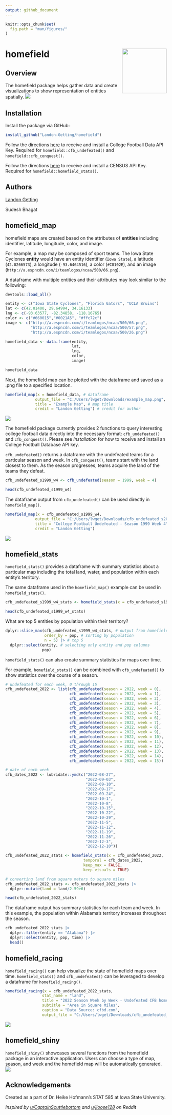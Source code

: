 ```yaml
---
output: github_document
---
```


```r
knitr::opts_chunk$set(
  fig.path = "man/figures/"
)
```

# homefield <img src="man/figures/logo.png" align="right" height="139" />

## Overview
The homefield package helps gather data and create visualizations to show representation of entities spatially.
![](man/figures/example_map.png)

## Installation

Install the package via GitHub:

```r
install_github("Landon-Getting/homefield")
```

Follow the directions [here](https://cfbfastr.sportsdataverse.org/#college-football-data-api-keys) to receive and install a College Football Data API Key. Required for `homefield::cfb_undefeated()` and `homefield::cfb_conquest()`.

Follow the directions [here](https://walker-data.com/tidycensus/reference/census_api_key.html) to receive and install a CENSUS API Key. Required for `homefield::homefield_stats()`.

## Authors

[Landon Getting](https://www.linkedin.com/in/landon-getting/)

Sudesh Bhagat

## homefield_map

homefield maps are created based on the attributes of **entities** including identifier, latitude, longitude, color, and image.

For example, a map may be composed of sport teams. The Iowa State Cyclones **entity** would have an entity identifier (`Iowa State`), a latitude (`42.0266573`), a longitude (`-93.6464516`), a color (`#C8102E`), and an image (`http://a.espncdn.com/i/teamlogos/ncaa/500/66.png`). 

A dataframe with multiple entities and their attributes may look similar to the following:

```r
devtools::load_all()
```

```r
entity <- c("Iowa State Cyclones", "Florida Gators", "UCLA Bruins")
lat <- c(42.01400, 29.64994, 34.16133)
lng <- c(-93.63577, -82.34858, -118.16765)
color <- c("#660015","#0021A5", "#ffc72c")
image <- c("http://a.espncdn.com/i/teamlogos/ncaa/500/66.png",
           "http://a.espncdn.com/i/teamlogos/ncaa/500/57.png",
           "http://a.espncdn.com/i/teamlogos/ncaa/500/26.png")

homefield_data <- data.frame(entity,
                             lat,
                             lng,
                             color,
                             image)

homefield_data
```
Next, the homefield map can be plotted with the dataframe and saved as a .png file to a specified location. 
```r
homefield_map(x = homefield_data, # dataframe
             output_file = "C:/Users/lwget/Downloads/example_map.png", # save location
             title = "Example Map", # map title
             credit = "Landon Getting") # credit for author
```

![](man/figures/homefield_map1.png)

The homefield package currently provides 2 functions to query interesting college football data directly into the necessary format: `cfb_undefeated()` and `cfb_conquest()`. Please see *Installation* for how to receive and install an College Football Database API key.

`cfb_undefeated()` returns a dataframe with the undefeated teams for a particular season and week. In `cfb_conquest()`, teams start with the land closest to them. As the season progresses, teams acquire the land of the teams they defeat. 

```r
cfb_undefeated_s1999_w4 <- cfb_undefeated(season = 1999, week = 4)

head(cfb_undefeated_s1999_w4)
```

The dataframe output from `cfb_undefeated()` can be used directly in `homefield_map()`.

```r
homefield_map(x = cfb_undefeated_s1999_w4,
             output_file = "C:/Users/lwget/Downloads/cfb_undefeated_s2022_w4.png",
             title = "College Football Undefeated - Season 1999 Week 4",
             credit = "Landon Getting")

```
![](man/figures/example_map.png)

## homefield_stats
`homefield_stats()` provides a dataframe with summary statistics about a particular map including the total land, water, and population within each entity's territory.

The same dataframe used in the `homefield_map()` example can be used in `homefield_stats()`.

```r
cfb_undefeated_s1999_w4_stats <- homefield_stats(x = cfb_undefeated_s1999_w4)

head(cfb_undefeated_s1999_w4_stats)

```
What are top 5 entities by population within their territory?

```r
dplyr::slice_max(cfb_undefeated_s1999_w4_stats, # output from homefield_stats()
                 order_by = pop, # sorting by population
                 n = 5) |> # top 5
  dplyr::select(entity, # selecting only entity and pop columns
                pop)
```
`homefield_stats()` can also create summary statistics for maps over time.

For example, `homefield_stats()` can be combined with `cfb_undefeated()` to show statistics over the course of a season. 

```r
# undefeated for each week, 0 through 15
cfb_undefeated_2022 <- list(cfb_undefeated(season = 2022, week = 0),
                            cfb_undefeated(season = 2022, week = 1),
                            cfb_undefeated(season = 2022, week = 2),
                            cfb_undefeated(season = 2022, week = 3),
                            cfb_undefeated(season = 2022, week = 4),
                            cfb_undefeated(season = 2022, week = 5),
                            cfb_undefeated(season = 2022, week = 6),
                            cfb_undefeated(season = 2022, week = 7),
                            cfb_undefeated(season = 2022, week = 8),
                            cfb_undefeated(season = 2022, week = 9),
                            cfb_undefeated(season = 2022, week = 10),
                            cfb_undefeated(season = 2022, week = 11),
                            cfb_undefeated(season = 2022, week = 12),
                            cfb_undefeated(season = 2022, week = 13),
                            cfb_undefeated(season = 2022, week = 14),
                            cfb_undefeated(season = 2022, week = 15))

# date of each week
cfb_dates_2022 <- lubridate::ymd(c("2022-08-27",
                                   "2022-09-03",
                                   "2022-09-10",
                                   "2022-09-17",
                                   "2022-09-24",
                                   "2022-10-1",
                                   "2022-10-8",
                                   "2022-10-15",
                                   "2022-10-22",
                                   "2022-10-29",
                                   "2022-11-5",
                                   "2022-11-12",
                                   "2022-11-19",
                                   "2022-11-26",
                                   "2022-12-3",
                                   "2022-12-10"))

cfb_undefeated_2022_stats <- homefield_stats(x = cfb_undefeated_2022,
                                  temporal = cfb_dates_2022,
                                  keep_max = FALSE,
                                  keep_visuals = TRUE)

```

```r
# converting land from square meters to square miles
cfb_undefeated_2022_stats <- cfb_undefeated_2022_stats |>
  dplyr::mutate(land = land/2.59e6)

head(cfb_undefeated_2022_stats)

```

The dataframe output has summary statistics for each team and week. In this example, the population within Alabama's territory increases throughout the season.

```r
cfb_undefeated_2022_stats |>
  dplyr::filter(entity == "Alabama") |>
  dplyr::select(entity, pop, time) |>
  head()
```

## homefield_racing
`homefield_racing()` can help visualize the state of homefield maps over time. `homefield_stats()` and `cfb_undefeated()` can be leveraged to develop a dataframe for `homefield_racing()`.

```r
homefield_racing(x = cfb_undefeated_2022_stats,
                stat_name = "land",
                title = "2022 Season Week by Week - Undefeated CFB homefield Map",
                subtitle = "Area in Square Miles",
                caption = "Data Source: cfbd.com",
                output_file = "C:/Users/lwget/Downloads/cfb_undefeated_2022_racing.gif")
```

![](man/figures/homefield_racing.png)

## homefield_shiny
`homefield_shiny()` showcases several functions from the homefield package in an interactive application. Users can choose a type of map, season, and week and the homefield map will be automatically generated.
![](man/figures/homefield_shiny.png)

## Acknowledgements
Created as a part of Dr. Heike Hofmann's STAT 585 at Iowa State University. 

*Inspired by [u/CaptainScuttlebottom](https://www.reddit.com/user/CaptainScuttlebottom/) and [u/jloose128](https://www.reddit.com/user/jloose128/) on Reddit*
